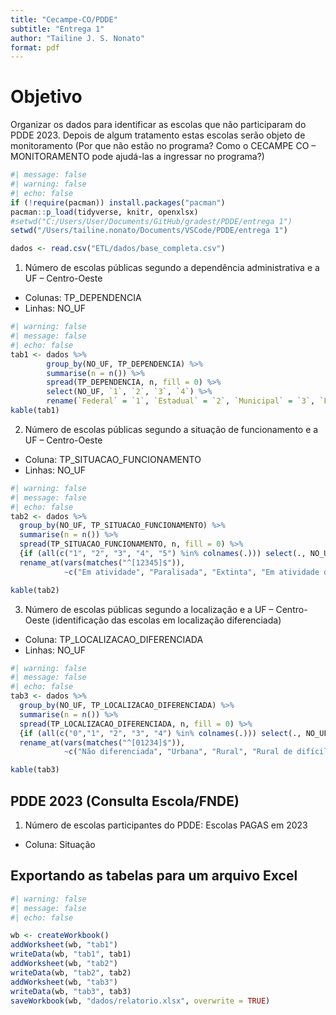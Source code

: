 ```yaml
---
title: "Cecampe-CO/PDDE"
subtitle: "Entrega 1"
author: "Tailine J. S. Nonato"
format: pdf
---
```


# Objetivo

Organizar os dados para identificar as escolas que não participaram do PDDE 2023. Depois de algum tratamento estas escolas serão objeto de monitoramento (Por que não estão no programa? Como o CECAMPE CO – MONITORAMENTO pode ajudá-las a ingressar no programa?)

```r
#| message: false
#| warning: false
#| echo: false
if (!require(pacman)) install.packages("pacman")
pacman::p_load(tidyverse, knitr, openxlsx)
#setwd("C:/Users/User/Documents/GitHub/gradest/PDDE/entrega 1")
setwd("/Users/tailine.nonato/Documents/VSCode/PDDE/entrega 1")
```

```r
dados <- read.csv("ETL/dados/base_completa.csv")
```

1. Número de escolas públicas segundo a dependência administrativa e a UF – Centro-Oeste
- Colunas: TP_DEPENDENCIA
- Linhas: NO_UF

```r
#| warning: false
#| message: false
#| echo: false
tab1 <- dados %>% 
        group_by(NO_UF, TP_DEPENDENCIA) %>% 
        summarise(n = n()) %>% 
        spread(TP_DEPENDENCIA, n, fill = 0) %>% 
        select(NO_UF, `1`, `2`, `3`, `4`) %>% 
        rename(`Federal` = `1`, `Estadual` = `2`, `Municipal` = `3`, `Privada` = `4`)
kable(tab1)
```	

2. Número de escolas públicas segundo a situação de funcionamento e a UF – Centro-Oeste
- Coluna: TP_SITUACAO_FUNCIONAMENTO
- Linhas: NO_UF

```r
#| warning: false
#| message: false
#| echo: false
tab2 <- dados %>% 
  group_by(NO_UF, TP_SITUACAO_FUNCIONAMENTO) %>% 
  summarise(n = n()) %>% 
  spread(TP_SITUACAO_FUNCIONAMENTO, n, fill = 0) %>% 
  {if (all(c("1", "2", "3", "4", "5") %in% colnames(.))) select(., NO_UF, `1`, `2`, `3`, `4`, `5`) else .} %>% 
  rename_at(vars(matches("^[12345]$")), 
            ~c("Em atividade", "Paralisada", "Extinta", "Em atividade de educação especial", "Paralisada de educação especial")[match(., c("1", "2", "3", "4", "5"))])

kable(tab2)
```

3. Número de escolas públicas segundo a localização e a UF – Centro-Oeste (identificação das escolas em localização diferenciada)
- Coluna: TP_LOCALIZACAO_DIFERENCIADA
- Linhas: NO_UF

```r
#| warning: false
#| message: false
#| echo: false
tab3 <- dados %>% 
  group_by(NO_UF, TP_LOCALIZACAO_DIFERENCIADA) %>% 
  summarise(n = n()) %>% 
  spread(TP_LOCALIZACAO_DIFERENCIADA, n, fill = 0) %>% 
  {if (all(c("0","1", "2", "3", "4") %in% colnames(.))) select(., NO_UF, `0`,`1`, `2`, `3`, `4`) else .} %>% 
  rename_at(vars(matches("^[01234]$")), 
            ~c("Não diferenciada", "Urbana", "Rural", "Rural de difícil acesso", "Indígena")[match(., c("0","1", "2", "3", "4"))])

kable(tab3)
```

## PDDE 2023 (Consulta Escola/FNDE)

1. Número de escolas participantes do PDDE: Escolas PAGAS em 2023
- Coluna: Situação


## Exportando as tabelas para um arquivo Excel

```r
#| warning: false
#| message: false
#| echo: false

wb <- createWorkbook()
addWorksheet(wb, "tab1")
writeData(wb, "tab1", tab1)
addWorksheet(wb, "tab2")
writeData(wb, "tab2", tab2)
addWorksheet(wb, "tab3")
writeData(wb, "tab3", tab3)
saveWorkbook(wb, "dados/relatorio.xlsx", overwrite = TRUE)
```